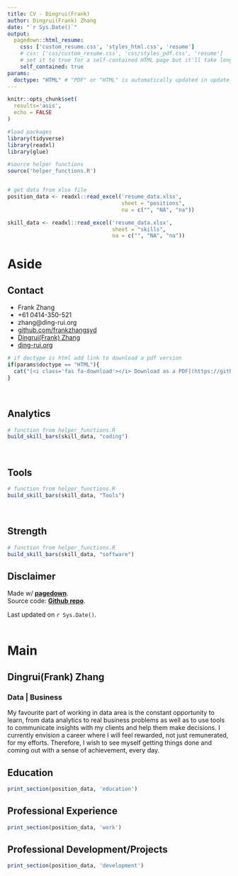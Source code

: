 ```yaml
---
title: CV - Dingrui(Frank)
author: Dingrui(Frank) Zhang
date: "`r Sys.Date()`"
output:
  pagedown::html_resume:
    css: ['custom_resume.css', 'styles_html.css', 'resume']
    # css: ['css/custom_resume.css', 'css/styles_pdf.css', 'resume']
    # set it to true for a self-contained HTML page but it'll take longer to render
    self_contained: true
params:
  doctype: "HTML" # "PDF" or "HTML" is automatically updated in update_resume.R 
---
```


```r
knitr::opts_chunk$set(
  results='asis', 
  echo = FALSE
)

#load packages
library(tidyverse)
library(readxl)
library(glue)

#source helper functions
source('helper_functions.R')


# get data from xlsx file
position_data <- readxl::read_excel('resume_data.xlsx', 
                                    sheet = "positions", 
                                    na = c("", "NA", "na")) 

skill_data <- readxl::read_excel('resume_data.xlsx', 
                                 sheet = "skills",
                                 na = c("", "NA", "na"))                                 
```


Aside
================================================================================


Contact {#contact}
--------------------------------------------------------------------------------


- <i class="fas fa-user"></i> Frank Zhang
- <i class="fa fa-phone"></i> +61 0414-350-521
- <i class="fa fa-envelope"></i> zhang@ding-rui.org
- <i class="fa fa-github"></i> [github.com/frankzhangsyd](https://github.com/frankzhangsyd){target="_blank"} 
- <i class="fab fa-linkedin-in"></i> [Dingrui(Frank) Zhang](https://www.linkedin.com/in/dingrui-zhang/){target="_blank"} 
- <i class="fas fa-home"></i> [ding-rui.org](https://www.ding-rui.org/){target="_blank"} 


```r
# if doctype is html add link to download a pdf version
if(params$doctype == "HTML"){
  cat("[<i class='fas fa-download'></i> Download as a PDF](https://github.com/frankzhangsyd/vitae/raw/master/output/Frank-Zhang-CV.pdf)")
}

```



<br>


Analytics {#Analytics}
--------------------------------------------------------------------------------

```r

# function from helper_functions.R
build_skill_bars(skill_data, "coding")

```

<br>

Tools {#Tools}
--------------------------------------------------------------------------------

```r

# function from helper_functions.R
build_skill_bars(skill_data, "Tools")

```

<br>

Strength {#Strength}
--------------------------------------------------------------------------------

```r

# function from helper_functions.R
build_skill_bars(skill_data, "software")

```

Disclaimer {#disclaimer}
--------------------------------------------------------------------------------

Made w/ [**pagedown**](https://github.com/rstudio/pagedown){target="_blank"}.   
Source code: [**Github repo**](https://github.com/frankzhangsyd/vitae){target="_blank"}.

Last updated on `r Sys.Date()`.
<br>
<br>


Main
================================================================================


Dingrui(Frank) Zhang {#title}
--------------------------------------------------------------------------------

### Data | Business

My favourite part of working in data area is the constant opportunity to learn, from data analytics to real business problems as well as to use tools to communicate insights with my clients and help them make decisions. I currently envision a career where I will feel rewarded, not just remunerated, for my efforts. Therefore, I wish to see myself getting things done and coming out with a sense of achievement, every day.



Education {data-icon=graduation-cap data-concise=true}
--------------------------------------------------------------------------------

```r
print_section(position_data, 'education')
```



Professional Experience {data-icon=suitcase}
--------------------------------------------------------------------------------

```r
print_section(position_data, 'work')
```



<i class="fas fa-rocket"></i> Professional Development/Projects
--------------------------------------------------------------------------------

```r
print_section(position_data, 'development')
```


